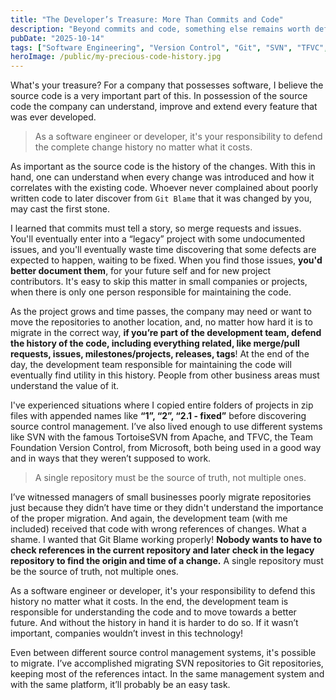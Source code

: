```yaml
---
title: "The Developer’s Treasure: More Than Commits and Code"
description: "Beyond commits and code, something else remains worth defending at all costs."
pubDate: "2025-10-14"
tags: ["Software Engineering", "Version Control", "Git", "SVN", "TFVC", "Code History", "Best Practices"]
heroImage: /public/my-precious-code-history.jpg
---
```


What's your treasure? For a company that possesses software, I believe the source code is a very important part of this.
In possession of the source code the company can understand, improve and extend every feature that was ever developed.

> As a software engineer or developer, it's your responsibility to defend the complete change history no matter what it costs.

As important as the source code is the history of the changes. With this in hand, one can understand when every change was introduced and how it correlates with the existing code.
Whoever never complained about poorly written code to later discover from <Highlight color="lightBlue">`Git Blame`</Highlight> that it was changed by you, may cast the first stone.

I learned that <Highlight color="lightBlue">commits must tell a story</Highlight>, <Highlight color="darkBlue">so merge requests and issues</Highlight>. You'll eventually enter into a “legacy” project with some undocumented issues, and you'll eventually waste time discovering that some defects are expected to happen, waiting to be fixed. When you find those issues, **you'd better document them**, for your future self and for new project contributors. It's easy to skip this matter in small companies or projects, when there is only one person responsible for maintaining the code.

As the project grows and time passes, the company may need or want to move the repositories to another location, and, no matter how hard it is to migrate in the correct way, **if you’re part of the development team, defend the history of the code, including everything related, like merge/pull requests, issues, milestones/projects, releases, tags**! At the end of the day, the development team responsible for maintaining the code will eventually find utility in this history. People from other business areas must understand the value of it.

I've experienced situations where I copied entire folders of projects in zip files with appended names like **“1”, “2”, “2.1 - fixed”** before discovering source control management. I’ve also lived enough to use different systems like <Highlight delay="4000" color='darkBlue'>SVN</Highlight> with the famous TortoiseSVN from Apache, and <Highlight delay="4000" color='darkBlue'>TFVC</Highlight>, the Team Foundation Version Control, from Microsoft, both being used in a good way and in ways that they weren’t supposed to work.

> A single repository must be the source of truth, not multiple ones.

I’ve witnessed managers of small businesses poorly migrate repositories just because they didn’t have time or they didn't understand the importance of the proper migration. And again, the development team (with me included) received that code with wrong references of changes. What a shame. I wanted that Git Blame working properly! **Nobody wants to have to check references in the current repository and later check in the legacy repository to find the origin and time of a change.** A single repository must be the source of truth, not multiple ones.

As a software engineer or developer, it's your responsibility to defend this history no matter what it costs. In the end, the development team is responsible for understanding the code and to move towards a better future. And without the history in hand it is harder to do so. If it wasn’t important, companies wouldn’t invest in this technology!

Even between different source control management systems, it's possible to migrate. I’ve accomplished migrating SVN repositories to Git repositories, keeping most of the references intact. In the same management system and with the same platform, it’ll probably be an easy task.
